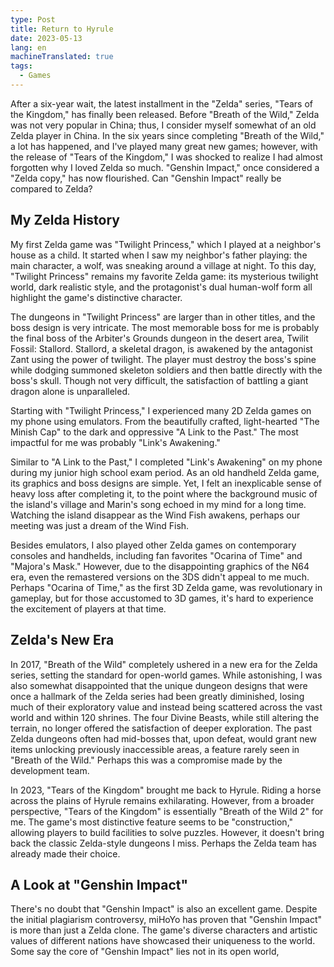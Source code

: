 ```yaml
---
type: Post
title: Return to Hyrule
date: 2023-05-13
lang: en
machineTranslated: true
tags:
  - Games
---
```


After a six-year wait, the latest installment in the "Zelda" series, "Tears of
the Kingdom," has finally been released. Before "Breath of the Wild," Zelda was
not very popular in China; thus, I consider myself somewhat of an old Zelda
player in China. In the six years since completing "Breath of the Wild," a lot
has happened, and I've played many great new games; however, with the release of
"Tears of the Kingdom," I was shocked to realize I had almost forgotten why I
loved Zelda so much. "Genshin Impact," once considered a "Zelda copy," has now
flourished. Can "Genshin Impact" really be compared to Zelda?

## My Zelda History

My first Zelda game was "Twilight Princess," which I played at a neighbor's
house as a child. It started when I saw my neighbor's father playing: the main
character, a wolf, was sneaking around a village at night. To this day,
"Twilight Princess" remains my favorite Zelda game: its mysterious twilight
world, dark realistic style, and the protagonist's dual human-wolf form all
highlight the game's distinctive character.

The dungeons in "Twilight Princess" are larger than in other titles, and the
boss design is very intricate. The most memorable boss for me is probably the
final boss of the Arbiter's Grounds dungeon in the desert area, Twilit Fossil:
Stallord. Stallord, a skeletal dragon, is awakened by the antagonist Zant using
the power of twilight. The player must destroy the boss's spine while dodging
summoned skeleton soldiers and then battle directly with the boss's skull.
Though not very difficult, the satisfaction of battling a giant dragon alone is
unparalleled.

Starting with "Twilight Princess," I experienced many 2D Zelda games on my phone
using emulators. From the beautifully crafted, light-hearted "The Minish Cap" to
the dark and oppressive "A Link to the Past." The most impactful for me was
probably "Link's Awakening."

Similar to "A Link to the Past," I completed "Link's Awakening" on my phone
during my junior high school exam period. As an old handheld Zelda game, its
graphics and boss designs are simple. Yet, I felt an inexplicable sense of heavy
loss after completing it, to the point where the background music of the
island's village and Marin's song echoed in my mind for a long time. Watching
the island disappear as the Wind Fish awakens, perhaps our meeting was just a
dream of the Wind Fish.

Besides emulators, I also played other Zelda games on contemporary consoles and
handhelds, including fan favorites "Ocarina of Time" and "Majora's Mask."
However, due to the disappointing graphics of the N64 era, even the remastered
versions on the 3DS didn't appeal to me much. Perhaps "Ocarina of Time," as the
first 3D Zelda game, was revolutionary in gameplay, but for those accustomed to
3D games, it's hard to experience the excitement of players at that time.

## Zelda's New Era

In 2017, "Breath of the Wild" completely ushered in a new era for the Zelda
series, setting the standard for open-world games. While astonishing, I was also
somewhat disappointed that the unique dungeon designs that were once a hallmark
of the Zelda series had been greatly diminished, losing much of their
exploratory value and instead being scattered across the vast world and within
120 shrines. The four Divine Beasts, while still altering the terrain, no longer
offered the satisfaction of deeper exploration. The past Zelda dungeons often
had mid-bosses that, upon defeat, would grant new items unlocking previously
inaccessible areas, a feature rarely seen in "Breath of the Wild." Perhaps this
was a compromise made by the development team.

In 2023, "Tears of the Kingdom" brought me back to Hyrule. Riding a horse across
the plains of Hyrule remains exhilarating. However, from a broader perspective,
"Tears of the Kingdom" is essentially "Breath of the Wild 2" for me. The game's
most distinctive feature seems to be "construction," allowing players to build
facilities to solve puzzles. However, it doesn't bring back the classic
Zelda-style dungeons I miss. Perhaps the Zelda team has already made their
choice.

## A Look at "Genshin Impact"

There's no doubt that "Genshin Impact" is also an excellent game. Despite the
initial plagiarism controversy, miHoYo has proven that "Genshin Impact" is more
than just a Zelda clone. The game's diverse characters and artistic values of
different nations have showcased their uniqueness to the world. Some say the
core of "Genshin Impact" lies not in its open world,
